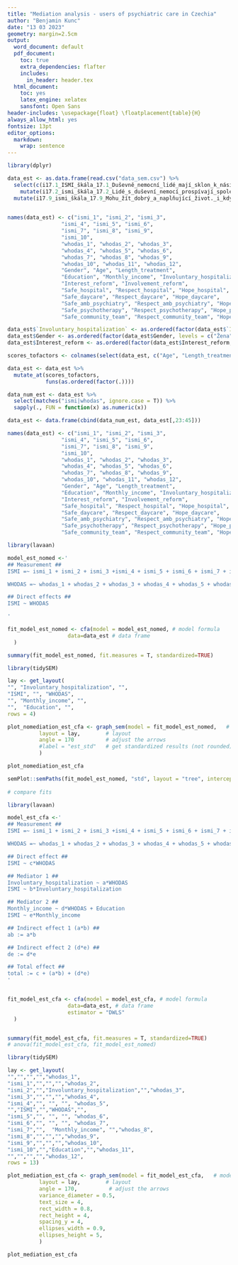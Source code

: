 ---
title: "Mediation analysis - users of psychiatric care in Czechia"
author: "Benjamin Kunc"
date: "13 03 2023"
geometry: margin=2.5cm
output:
  word_document: default
  pdf_document: 
    toc: true
    extra_dependencies: flafter
    includes:
      in_header: header.tex
  html_document: 
    toc: yes
    latex_engine: xelatex
    sansfont: Open Sans
header-includes: \usepackage{float} \floatplacement{table}{H} 
always_allow_html: yes
fontsize: 13pt
editor_options: 
  markdown: 
    wrap: sentence
---

\newpage

```{r prepare data for estimation ismi whodas}
library(dplyr)

data_est <- as.data.frame(read.csv("data_sem.csv") %>%
  select(c(i17.1_ISMI_škála_17.1_Duševně_nemocní_lidé_mají_sklon_k_násilí.:i18.12_Sebehodnotící_škála_WHODAS_18.12_Vaše_každodenní_práce_škola, i1.2_Jaké_je_Vaše_pohlaví, i1.3_Věk, i2.1_S_duševním_onemocněním_se_léčím, i1.4_Dosažené_vzdělaní, i16.2_V_současné_době_se_můj_čistý_měsíční_příjem_pohybuje_v_rozmezí, i5.19_Bya_jste_někdy_v_nemocnici_hospitalizován_a_nedobrovolně, i2.2_Zajímáte_se_o_dění_v_psychiatrické_reformě, i3.3_Podílíte_se_na_rozhodování_o_systému_péče_o_duševní_zdraví_Pozn._Pokud_jste_ano_nebo_spíše_ano_._neodpovídejte_na_otázku_3.4., i5.1_Cítil_a_jste_se_během_Vašeho_pobytu_v_nemocnici_v_bezpečí, i5.2_Cítil_a_jste_z_chování_personálu_respekt_k_Vaší_osobě, i5.5_Vzbuzovala_ve_Vás_péče_v_nemocnici_naději_do_budoucna, i6.1_Cítil_a_jste_se_během_Vašeho_pobytu_v_denním_stacionáři__v_bezpečí, i6.2_Cítil_a_jste_z_chování_personálu_ve_stacionáři_respekt_k_Vaší_osobě, i6.5_Vzbuzovala_ve_Vás_péče_v_denním_stacionáři_naději_do_budoucna, i7.1_Cítil_a_jste_se_v_ordinaci_Vašeho_ambulantního_psychiatra_v_bezpečí, i7.2_Cítil_a_jste_z_chování_Vašeho_ambulantního_psychiatra_respekt_k_Vaší_osobě, i7.4_Vzbuzovala_ve_Vás_péče_ambulantního_psychiatra_naději_do_budoucna, i8.1_Cítil_a_jste_se_během_psychoterapeutických_sezení_v_bezpečí, i8.2_Cítil_a_jste_z_chování_psychoterapeuta_respekt_k_Vaší_osobě, i8.3_Vzbuzovala_péče_psychoterapeuta_ve_Vás_naději_do_budoucna, i11.1_Cítil_a_jste_se_během_návštěvy_komunitního_sociálního_terénního_týmu_v_bezpečí, i11.2_Cítil_a_jste_z_chování_profesionálů_komunitního_sociálního_terénního_týmu_respekt_k_Vaší_osobě, i11.3_Vzbuzovala_péče_komunitního_sociálního_terénního_týmu_ve_Vás_naději_do_budoucna)) %>%
    mutate(i17.2_ismi_škála_17.2_Lidé_s_duševní_nemocí_prospívají_společnosti. = min(as.numeric(i17.2_ismi_škála_17.2_Lidé_s_duševní_nemocí_prospívají_společnosti.), na.rm = T) + max(as.numeric(i17.2_ismi_škála_17.2_Lidé_s_duševní_nemocí_prospívají_společnosti.), na.rm = T) - as.numeric(i17.2_ismi_škála_17.2_Lidé_s_duševní_nemocí_prospívají_společnosti.)) %>%
  mutate(i17.9_ismi_škála_17.9_Mohu_žít_dobrý_a_naplňující_život._i_když_jsem_duševně_nemocný_á. = min(as.numeric(i17.9_ismi_škála_17.9_Mohu_žít_dobrý_a_naplňující_život._i_když_jsem_duševně_nemocný_á.), na.rm = T) + max(as.numeric(i17.9_ismi_škála_17.9_Mohu_žít_dobrý_a_naplňující_život._i_když_jsem_duševně_nemocný_á.), na.rm = T) - as.numeric(i17.9_ismi_škála_17.9_Mohu_žít_dobrý_a_naplňující_život._i_když_jsem_duševně_nemocný_á.)))
  

names(data_est) <- c("ismi_1", "ismi_2", "ismi_3",
                 "ismi_4", "ismi_5", "ismi_6",
                 "ismi_7", "ismi_8", "ismi_9",
                 "ismi_10",
                 "whodas_1", "whodas_2", "whodas_3",
                 "whodas_4", "whodas_5", "whodas_6",
                 "whodas_7", "whodas_8", "whodas_9",
                 "whodas_10", "whodas_11", "whodas_12",
                 "Gender", "Age", "Length_treatment",
                 "Education", "Monthly_income", "Involuntary_hospitalization",
                 "Interest_reform", "Involvement_reform",
                 "Safe_hospital", "Respect_hospital", "Hope_hospital",
                 "Safe_daycare", "Respect_daycare", "Hope_daycare",
                 "Safe_amb_psychiatry", "Respect_amb_psychiatry", "Hope_amb_psychiatry",
                 "Safe_psychotherapy", "Respect_psychotherapy", "Hope_psychotherapy",
                 "Safe_community_team", "Respect_community_team", "Hope_community_team")

data_est$`Involuntary_hospitalization` <- as.ordered(factor(data_est$`Involuntary_hospitalization`, levels = c("Ne", "Ano")))
data_est$Gender <- as.ordered(factor(data_est$Gender, levels = c("Žena", "Muž")))
data_est$Interest_reform <- as.ordered(factor(data_est$Interest_reform, levels = c("Ne", "Ano")))

scores_tofactors <- colnames(select(data_est, c("Age", "Length_treatment", "Education", "Monthly_income")))

data_est <- data_est %>%
  mutate_at(scores_tofactors,
            funs(as.ordered(factor(.))))

data_num_est <- data_est %>%
  select(matches("ismi|whodas", ignore.case = T)) %>%
  sapply(., FUN = function(x) as.numeric(x))

data_est <- data.frame(cbind(data_num_est, data_est[,23:45]))

names(data_est) <- c("ismi_1", "ismi_2", "ismi_3",
                 "ismi_4", "ismi_5", "ismi_6",
                 "ismi_7", "ismi_8", "ismi_9",
                 "ismi_10",
                 "whodas_1", "whodas_2", "whodas_3",
                 "whodas_4", "whodas_5", "whodas_6",
                 "whodas_7", "whodas_8", "whodas_9",
                 "whodas_10", "whodas_11", "whodas_12",
                 "Gender", "Age", "Length_treatment",
                 "Education", "Monthly_income", "Involuntary_hospitalization",
                 "Interest_reform", "Involvement_reform",
                 "Safe_hospital", "Respect_hospital", "Hope_hospital",
                 "Safe_daycare", "Respect_daycare", "Hope_daycare",
                 "Safe_amb_psychiatry", "Respect_amb_psychiatry", "Hope_amb_psychiatry",
                 "Safe_psychotherapy", "Respect_psychotherapy", "Hope_psychotherapy",
                 "Safe_community_team", "Respect_community_team", "Hope_community_team")

```


```{r SEM no_mediation estimated cfa ismi whodas}
library(lavaan) 

model_est_nomed <-'
## Measurement ##
ISMI =~ ismi_1 + ismi_2 + ismi_3 +ismi_4 + ismi_5 + ismi_6 + ismi_7 + ismi_8 + ismi_9 + ismi_10 

WHODAS =~ whodas_1 + whodas_2 + whodas_3 + whodas_4 + whodas_5 + whodas_6 + whodas_7 + whodas_8 + whodas_9 + whodas_10 + whodas_11 + whodas_12

## Direct effects ##
ISMI ~ WHODAS 

'

fit_model_est_nomed <- cfa(model = model_est_nomed, # model formula
                   data=data_est # data frame
  )

summary(fit_model_est_nomed, fit.measures = T, standardized=TRUE)

```

```{r SEM no_mediation visualization estimated cfa ismi whodas}
library(tidySEM)

lay <- get_layout(
"", "Involuntary_hospitalization", "",  
"ISMI", "", "WHODAS", 
"", "Monthly_income", "", 
"",  "Education", "", 
rows = 4)

plot_nomediation_est_cfa <- graph_sem(model = fit_model_est_nomed,   # model fit
          layout = lay,        # layout
          angle = 170          # adjust the arrows 
          #label = "est_std"   # get standardized results (not rounded)
          )

plot_nomediation_est_cfa

semPlot::semPaths(fit_model_est_nomed, "std", layout = "tree", intercepts = F, residuals = T, nDigits = 2)
    
# compare fits


```

```{r SEM mediation estimated cfa ismi whodas}
library(lavaan) 

model_est_cfa <-'
## Measurement ##
ISMI =~ ismi_1 + ismi_2 + ismi_3 +ismi_4 + ismi_5 + ismi_6 + ismi_7 + ismi_8 + ismi_9 + ismi_10 

WHODAS =~ whodas_1 + whodas_2 + whodas_3 + whodas_4 + whodas_5 + whodas_6 + whodas_7 + whodas_8 + whodas_9 + whodas_10 + whodas_11 + whodas_12

## Direct effect ##
ISMI ~ c*WHODAS

## Mediator 1 ##
Involuntary_hospitalization ~ a*WHODAS
ISMI ~ b*Involuntary_hospitalization

## Mediator 2 ##
Monthly_income ~ d*WHODAS + Education
ISMI ~ e*Monthly_income

## Indirect effect 1 (a*b) ##
ab := a*b

## Indirect effect 2 (d*e) ##
de := d*e

## Total effect ##
total := c + (a*b) + (d*e)
'


fit_model_est_cfa <- cfa(model = model_est_cfa, # model formula
                   data=data_est, # data frame
                   estimator = "DWLS"
  )


summary(fit_model_est_cfa, fit.measures = T, standardized=TRUE)
# anova(fit_model_est_cfa, fit_model_est_nomed)
```

```{r SEM mediation visualization estimated cfa ismi whodas}
library(tidySEM)

lay <- get_layout(
"","","","","whodas_1",  
"ismi_1","","","","whodas_2",  
"ismi_2","","Involuntary_hospitalization","","whodas_3",  
"ismi_3","","","","whodas_4",
"ismi_4","", "", "", "whodas_5",
"","ISMI","","WHODAS","",
"ismi_5","", "", "", "whodas_6",
"ismi_6","", "", "", "whodas_7",
"ismi_7","",  "Monthly_income", "","whodas_8",
"ismi_8","","","","whodas_9",  
"ismi_9","","","","whodas_10", 
"ismi_10","","Education","","whodas_11",
"","","","","whodas_12",  
rows = 13)

plot_mediation_est_cfa <- graph_sem(model = fit_model_est_cfa,   # model fit
          layout = lay,        # layout
          angle = 170,          # adjust the arrows 
          variance_diameter = 0.5,
          text_size = 4,
          rect_width = 0.8,
          rect_height = 4,
          spacing_y = 4,
          ellipses_width = 0.9,
          ellipses_height = 5,
          )

plot_mediation_est_cfa


```

